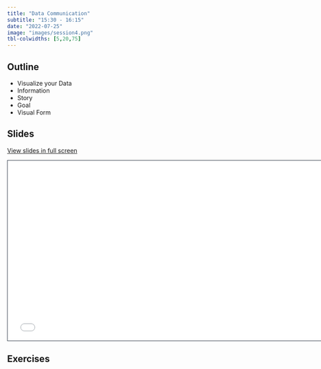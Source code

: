 ```yaml
---
title: "Data Communication"
subtitle: "15:30 - 16:15"
date: "2022-07-25"
image: "images/session4.png"
tbl-colwidths: [5,20,75]
---
```


## Outline

-   Visualize your Data
-   Information
-   Story
-   Goal
-   Visual Form

## Slides

[View slides in full screen](../materials/03_concepts_pt2.html)

```{=html}
<iframe class="slide-deck" src="../materials/03_concepts_pt2.html" height="420" width="747" style="border: 1px solid #2e3846;"></iframe>
```
## Exercises

::: {#exercises}
:::
